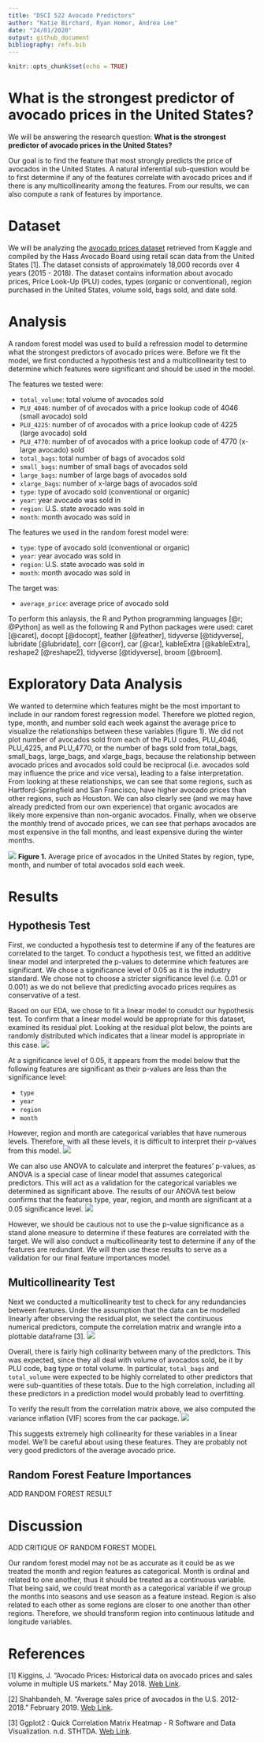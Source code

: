 ```yaml
---
title: "DSCI 522 Avocado Predictors"
author: "Katie Birchard, Ryan Homer, Andrea Lee"
date: "24/01/2020"
output: github_document
bibliography: refs.bib
---
```


```r
knitr::opts_chunk$set(echo = TRUE)
```

# What is the strongest predictor of avocado prices in the United States?

We will be answering the research question: **What is the strongest predictor of avocado prices in the United States?**

Our goal is to find the feature that most strongly predicts the price of avocados in the United States. A natural inferential sub-question would be to first determine if any of the features correlate with avocado prices and if there is any multicollinearity among the features. From our results, we can also compute a rank of features by importance.

# Dataset

We will be analyzing the [avocado prices dataset](https://www.kaggle.com/neuromusic/avocado-prices) retrieved from Kaggle and compiled by the Hass Avocado Board using retail scan data from the United States [1]. The dataset consists of approximately 18,000 records over 4 years (2015 - 2018). The dataset contains information about avocado prices, Price Look-Up (PLU) codes, types (organic or conventional), region purchased in the United States, volume sold, bags sold, and date sold.

# Analysis

A random forest model was used to build a refression model to determine what the strongest predictors of avocado prices were. Before we fit the model, we first conducted a hypothesis test and a multicollinearity test to determine which features were significant and should be used in the model.

The features we tested were:

- `total_volume`: total volume of avocados sold
- `PLU_4046`: number of of avocados with a price lookup code of 4046 (small avocado) sold
- `PLU_4225`: number of of avocados with a price lookup code of 4225 (large avocado) sold
- `PLU_4770`:  number of of avocados with a price lookup code of 4770 (x-large avocado) sold
- `total_bags`: total number of bags of avocados sold
- `small_bags`: number of small bags of avocados sold
- `large_bags`: number of large bags of avocados sold
- `xlarge_bags`: number of x-large bags of avocados sold
- `type`: type of avocado sold (conventional or organic)
- `year`: year avocado was sold in
- `region`: U.S. state avocado was sold in
- `month`: month avocado was sold in

The features we used in the random forest model were:

- `type`: type of avocado sold (conventional or organic)
- `year`: year avocado was sold in
- `region`: U.S. state avocado was sold in
- `month`: month avocado was sold in

The target was:

- `average_price`: average price of avocado sold

To perform this anlaysis, the R and Python programming languages [@r; @Python] as well as the following R and Python packages were used: caret [@caret], docopt [@docopt], feather [@feather], tidyverse [@tidyverse], lubridate [@lubridate], corr [@corr], car [@car], kableExtra [@kableExtra], reshape2 [@reshape2], tidyverse [@tidyverse], broom [@broom].

# Exploratory Data Analysis

We wanted to determine which features might be the most important to include in our random forest regression model. Therefore we plotted region, type, month, and number sold each week against the average price to visualize the relationships between these variables (figure 1). We did not plot number of avocados sold from each of the PLU codes, PLU_4046, PLU_4225, and PLU_4770, or the number of bags sold from total_bags, small_bags, large_bags, and xlarge_bags, because the relationship between avocado prices and avocados sold could be reciprocal (i.e. avocados sold may influence the price and vice versa), leading to a false interpretation. From looking at these relationships, we can see that some regions, such as Hartford-Springfield and San Francisco, have higher avocado prices than other regions, such as Houston. We can also clearly see (and we may have already predicted from our own experience) that organic avocados are likely more expensive than non-organic avocados. Finally, when we observe the monthly trend of avocado prices, we can see that perhaps avocados are most expensive in the fall months, and least expensive during the winter months.

![](../doc/img/EDA_plot.png)
**Figure 1.** Average price of avocados in the United States by region, type, month, and number of total avocados sold each week.

# Results

## Hypothesis Test

First, we conducted a hypothesis test to determine if any of the features are correlated to the target. To conduct a hypothesis test, we fitted an additive linear model and interpreted the p-values to determine which features are significant. We chose a significance level of 0.05 as it is the industry standard. We chose not to choose a stricter significance level (i.e. 0.01 or 0.001) as we do not believe that predicting avocado prices requires as conservative of a test. 

Based on our EDA, we chose to fit a linear model to conudct our hypothesis test. To confirm that a linear model would be appropriate for this dataset, examined its residual plot. Looking at the residual plot below, the points are randomly distributed which indicates that a linear model is appropriate in this case.
![](../doc/img/residual_plot.png)

At a significance level of 0.05, it appears from the model below that the following features are significant as their p-values are less than the significance level:

- `type`
- `year`
- `region`
- `month`

However, region and month are categorical variables that have numerous levels. Therefore, with all these levels, it is difficult to interpret their p-values from this model.
![](../doc/img/hypothesis_test_table.png)

We can also use ANOVA to calculate and interpret the features’ p-values, as ANOVA is a special case of linear model that assumes categorical predictors. This will act as a validation for the categorical variables we determined as significant above. The results of our ANOVA test below confirms that the features type, year, region, and month are significant at a 0.05 significance level.
![](../doc/img/anova_table.png)

However, we should be cautious not to use the p-value significance as a stand alone measure to determine if these features are correlated with the target. We will also conduct a multicollinearity test to determine if any of the features are redundant. We will then use these results to serve as a validation for our final feature importances model.

## Multicollinearity Test

Next we conducted a multicollinearity test to check for any redundancies between features. Under the assumption that the data can be modelled linearly after observing the residual plot, we select the continuous numerical predictors, compute the correlation matrix and wrangle into a plottable dataframe [3].
![](../doc/img/correlation_matrix.png)

Overall, there is fairly high collinarity between many of the predictors. This was expected, since they all deal with volume of avocados sold, be it by PLU code, bag type or total volume. In particular, `total_bags` and `total_volume` were expected to be highly correlated to other predictors that were sub-quantities of these totals. Due to the high correlation, including all these predictors in a prediction model would probably lead to overfitting.

To verify the result from the correlation matrix above, we also computed the variance inflation (VIF) scores from the car package.
![](../doc/img/collinearity.png)

This suggests extremely high collinearity for these variables in a linear model. We’ll be careful about using these features. They are probably not very good predictors of the average avocado price.

## Random Forest Feature Importances

ADD RANDOM FOREST RESULT

# Discussion

ADD CRITIQUE OF RANDOM FOREST MODEL

Our random forest model may not be as accurate as it could be as we treated the month and region features as categorical. Month is ordinal and related to one another, thus it should be treated as a continuous variable. That being said, we could treat month as a categorical variable if we group the months into seasons and use season as a feature instead. Region is also related to each other as some regions are closer to one another than other regions. Therefore, we should transform region into continuous latitude and longitude variables.

# References

[1] Kiggins, J. "Avocado Prices: Historical data on avocado prices and sales volume in multiple US markets." May 2018. [Web Link](https://www.kaggle.com/neuromusic/avocado-prices).

[2] Shahbandeh, M. "Average sales price of avocados in the U.S. 2012-2018." February 2019. [Web Link](https://www.statista.com/statistics/493487/average-sales-price-of-avocados-in-the-us/).

[3] Ggplot2 : Quick Correlation Matrix Heatmap - R Software and Data Visualization. n.d. STHTDA. [Web Link](http://www.sthda.com/english/wiki/ggplot2-quick-correlation-matrix-heatmap-r-software-and-data-visualization).
